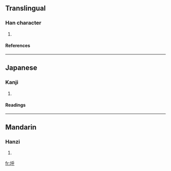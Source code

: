 ==Translingual==
===Han character===
{{Han char|rn=32|rad=土|as=05|sn=8|four=4214<sub>9</sub>|canj=土竹火木 (GHFD)}}
# {{defn|Han}}
====References====
{{Han ref|kx=0227.140|dkj=05010|dj=0462.300|hdz=10433.060|uh=5780|ud=22400|bh=CBF9|bd=52217}}
----
==Japanese==
===Kanji===
{{ja-kanji|grade=|rs=土05}}
# {{defn|Japanese}} 
====Readings====
{{ja-readings|on=[[こ]] (ko), [[く]] (ku)|kun=[[かまへ]] (kamahe), [[わずらはい]] (wazurahai)}}
----
==Mandarin==
===Hanzi===
{{cmn-hanzi|pin=[[hū]] (hu1)|wg=hu<sup>1</sup>}}
# {{defn|Mandarin}}

[[fr:垀]]